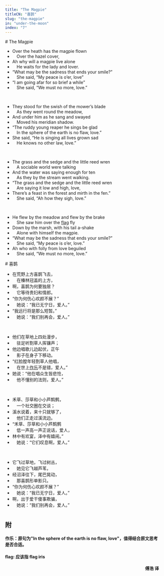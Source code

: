 ```yaml
---
title: "The Magpie"
titleCN: "喜鹊"
slug: "the-magpie"
in: "under-the-moon"
index: "7"
---
```


<PoemContent>

<PoemSection>
# The Magpie

- Over the heath has the magpie flown
-  Over the hazel cover,
- Ah why will a magpie live alone
-  He waits for the lady and lover.
- “What may be the sadness that ends your smile?”
-  She said, “My peace is o’er, love”
- “I am going afar for so brief a while”
-  She said, “We must no more, love.”

<br />

- They stood for the swish of the mower’s blade
-  As they went round the meadow,
- And under him as he sang and swayed
-  Moved his meridian shadow.
- “The ruddy young reaper he sings be glad
-  In the sphere of the earth is no flaw, love.”
- She said, “He is singing all lives grown sad
-  He knows no other law, love.”

<br />

- The grass and the sedge and the little reed wren
-  A sociable world were talking
- And the water was saying enough for ten
-  As they by the stream went walking.
- “The grass and the sedge and the little reed wren
-  Are saying it low and high, love,
- There’s a feast in the forest and mirth in the fen.”
-  She said, “Ah how they sigh, love.”

<br />

- He flew by the meadow and flew by the brake
-  She saw him over the [flag]() fly
- Down by the marsh, with his tail a-shake
-  Alone with himself the magpie.
- “What may be the sadness that ends your smile?”
-  She said, “My peace is o’er, love.”
- Ah who with folly from love beguiled
-  She said, “We must no more, love.”

</PoemSection>

<PoemSection>
# 喜鹊 

- 在荒野上方喜鹊飞去，
- 　在榛林冠盖的上方，
- 啊，喜鹊为何要独居？
- 　它等待贵妇和情郎。
- “你为何伤心欢颜不展？”
- 　她说：“我已无宁日，爱人。”
- “我远行将是那么短暂。”
- 　她说：“我们别再会，爱人。”

<br />

- 他们在草地上四处漫步，
- 　驻足听割草人挥镰声；
- 他边唱歌儿边起伏，正午
- 　影子在身子下移动。
- “红脸膛年轻割草人他唱，
- 　在世上[作乐]()不是错，爱人。”
- 她说：“他在唱众生皆悲怆，
- 　他不懂别的法则，爱人。”

<br />

- 禾草、莎草和小小芦鹪鹩，
- 　一个社交圈在交谈；
- 溪水说着，来十只就够了，
- 　他们正走过溪流边。
- “禾草、莎草和小小芦鹪鹩
- 　低一声高一声正说话，爱人，
- 林中有欢宴，泽中有嬉闹。”
- 　她说：“它们叹息啊，爱人。”

<br />

- 它飞过草地，飞过树丛，
- 　她见它飞越芦苇，
- 经沼泽往下，尾巴晃动，
- 　那喜鹊形单影只。
- “你为何伤心欢颜不展？”
- 　她说：“我已无宁日，爱人。”
- 啊，出于爱干傻事欺骗，
- 　她说：“我们别再会，爱人。”

</PoemSection>

</PoemContent>

#
## 附

#### 作乐：原句为"In the sphere of the earth is no flaw, love"，值得结合原文思考是否合适。

#### flag: 应该指 flag iris

<p dir="rtl"><b>傅浩 译</b></p>
